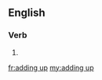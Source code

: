 ==English==

===Verb===
{{head|en|head=[[adding]] [[up]]}}

# {{present participle of|add up}}

[[fr:adding up]]
[[my:adding up]]